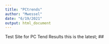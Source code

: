 ```yaml
---
title: "PCtrends"
author: "Mwessel"
date: "6/19/2021"
output: html_document
---
```


Test Site for PC Tend Results
this is the latest;
##

